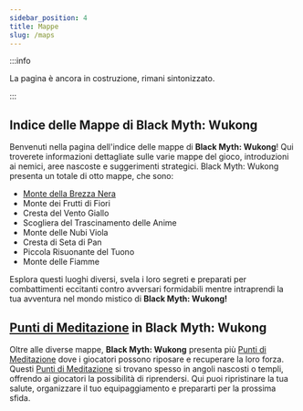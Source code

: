 ```yaml
---
sidebar_position: 4
title: Mappe
slug: /maps
---
```


:::info

La pagina è ancora in costruzione, rimani sintonizzato.

:::

## Indice delle Mappe di Black Myth: Wukong

Benvenuti nella pagina dell'indice delle mappe di **Black Myth: Wukong**! Qui troverete informazioni dettagliate sulle varie mappe del gioco, introduzioni ai nemici, aree nascoste e suggerimenti strategici. Black Myth: Wukong presenta un totale di otto mappe, che sono:

- [Monte della Brezza Nera](/docs/blackwindmountain)
- Monte dei Frutti di Fiori
- Cresta del Vento Giallo
- Scogliera del Trascinamento delle Anime
- Monte delle Nubi Viola
- Cresta di Seta di Pan
- Piccola Risuonante del Tuono
- Monte delle Fiamme

Esplora questi luoghi diversi, svela i loro segreti e preparati per combattimenti eccitanti contro avversari formidabili mentre intraprendi la tua avventura nel mondo mistico di **Black Myth: Wukong!**

## [Punti di Meditazione](/docs/meditationspots) in Black Myth: Wukong

Oltre alle diverse mappe, **Black Myth: Wukong** presenta più [Punti di Meditazione](/docs/meditationspots) dove i giocatori possono riposare e recuperare la loro forza. Questi [Punti di Meditazione](/docs/meditationspots) si trovano spesso in angoli nascosti o templi, offrendo ai giocatori la possibilità di riprendersi. Qui puoi ripristinare la tua salute, organizzare il tuo equipaggiamento e prepararti per la prossima sfida.